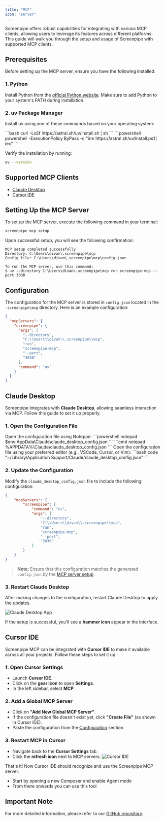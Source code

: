 ```yaml
---
title: "MCP"
icon: "server"
---
```



Screenpipe offers robust capabilities for integrating with various MCP clients, allowing users to leverage its features across different platforms. This guide will walk you through the setup and usage of Screenpipe with supported MCP clients.

## Prerequisites

Before setting up the MCP server, ensure you have the following installed:

### 1. Python
Install Python from the [official Python website](https://www.python.org/). Make sure to add Python to your system's PATH during installation.

### 2. uv Package Manager
Install uv using one of these commands based on your operating system:

<Tabs>
  <Tab title="macOS/Linux">
```bash
curl -LsSf https://astral.sh/uv/install.sh | sh
```
  </Tab>
  <Tab title="Windows">
```powershell
powershell -ExecutionPolicy ByPass -c "irm https://astral.sh/uv/install.ps1 | iex"
```
  </Tab>
</Tabs>

Verify the installation by running:
```bash
uv --version
```

## Supported MCP Clients

- [Claude Desktop](#claude-desktop)
- [Cursor IDE](#cursor-ide)

## Setting Up the MCP Server

To set up the MCP server, execute the following command in your terminal:

```bash
screenpipe mcp setup
```

Upon successful setup, you will see the following confirmation:

```
MCP setup completed successfully
Directory: C:\Users\divan\.screenpipe\mcp
Config file: C:\Users\divan\.screenpipe\mcp\config.json

To run the MCP server, use this command:
$ uv --directory C:\Users\divan\.screenpipe\mcp run screenpipe-mcp --port 3030
```

## Configuration

The configuration for the MCP server is stored in `config.json` located in the `.screenpipe\mcp` directory. Here is an example configuration:

```json
{
  "mcpServers": {
    "screenpipe": {
      "args": [
        "--directory",
        "C:\\Users\\divan\\.screenpipe\\mcp",
        "run",
        "screenpipe-mcp",
        "--port",
        "3030"
      ],
      "command": "uv"
    }
  }
}
```

## Claude Desktop

Screenpipe integrates with **Claude Desktop**, allowing seamless interaction via MCP. Follow this guide to set it up properly.

### 1. Open the Configuration File  

<Tabs>  
  <Tab title="Windows">  
  Open the configuration file using Notepad:  
    <Tabs>  
      <Tab title="PowerShell">  
```powershell  
notepad $env:AppData\Claude\claude_desktop_config.json  
```  
      </Tab>  
      <Tab title="CMD">  
```cmd  
notepad %APPDATA%\Claude\claude_desktop_config.json  
```  
      </Tab>  
    </Tabs>  
  </Tab>  
  <Tab title="macOS">  
    Open the configuration file using your preferred editor (e.g., VSCode, Cursor, or Vim):  
```bash  
code "~/Library/Application Support/Claude/claude_desktop_config.json"  
```  
  </Tab>  
</Tabs>  

### 2. Update the Configuration  

Modify the `claude_desktop_config.json` file to include the following configuration:  

```json
{
    "mcpServers": {
        "screenpipe": {
            "command": "uv",
            "args": [
                "--directory",
                "C:\\Users\\divan\\.screenpipe\\mcp",
                "run",
                "screenpipe-mcp",
                "--port",
                "3030"
            ]
        }
    }
}
```  

> **Note:** Ensure that this configuration matches the generated `config.json` by the [MCP server setup](#setting-up-the-mcp-server).  

### 3. Restart Claude Desktop  

After making changes to the configuration, restart Claude Desktop to apply the updates.  

<Frame>
  <img  
    src="public/claude-setup.gif"  
    alt="Claude Desktop App"  
  /> 
</Frame>

If the setup is successful, you'll see a **hammer icon** appear in the interface.  

## Cursor IDE

Screenpipe MCP can be integrated with **Cursor IDE** to make it available across all your projects. Follow these steps to set it up.

### 1. Open Cursor Settings
- Launch **Cursor IDE**.
- Click on the **gear icon** to open **Settings**.
- In the left sidebar, select **MCP**.

### 2. Add a Global MCP Server
- Click on **"Add New Global MCP Server"**.
- If the configuration file doesn't exist yet, click **"Create File"** (as shown in Cursor IDE).
- Paste the configuration from the [Configuration](#configuration) section.

### 3. Restart MCP in Cursor
- Navigate back to the **Cursor Settings** tab.
- Click the **refresh icon** next to MCP servers.
    <Frame>
      <img  
        src="public/cursor-setup.gif"  
        alt="Cursor IDE" 
      /> 
    </Frame>

That's it! Now Cursor IDE should recognize and use the Screenpipe MCP server.
- Start by opening a new Composer and enable Agent mode
- From there onwards you can use this tool


## Important Note

For more detailed information, please refer to our [GitHub repository](https://github.com/mediar-ai/screenpipe/tree/main/screenpipe-integrations/screenpipe-mcp). 
